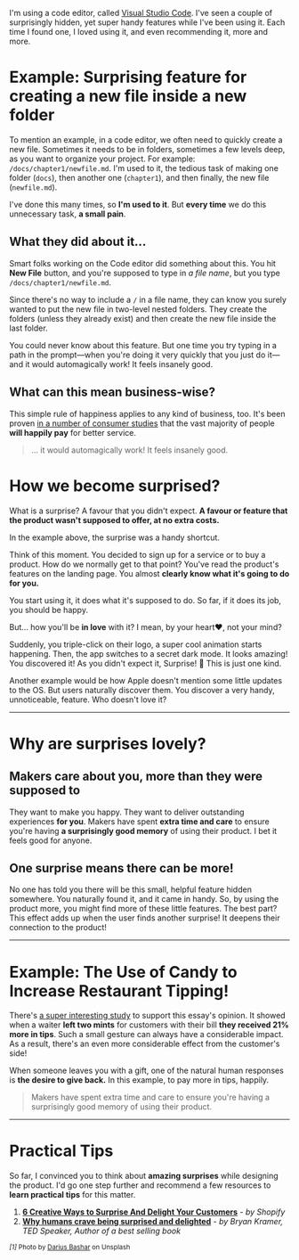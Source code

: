 I'm using a code editor, called [Visual Studio Code](https://code.visualstudio.com/). I've seen a couple of surprisingly hidden, yet super handy features while I've been using it. Each time I found one, I loved using it, and even recommending it, more and more.

# Example: Surprising feature for creating a new file inside a new folder

To mention an example, in a code editor, we often need to quickly create a new file. Sometimes it needs to be in folders, sometimes a few levels deep, as you want to organize your project. For example: `/docs/chapter1/newfile.md`. I'm used to it, the tedious task of making one folder (`docs`), then another one (`chapter1`), and then finally, the new file (`newfile.md`).

I've done this many times, so **I'm used to it**. But **every time** we do this unnecessary task, **a small pain**.

## What they did about it...

Smart folks working on the Code editor did something about this. You hit **New File** button, and you're supposed to type in _a file name_, but you type `/docs/chapter1/newfile.md`.

Since there's no way to include a `/` in a file name, they can know you surely wanted to put the new file in two-level nested folders. They create the folders (unless they already exist) and then create the new file inside the last folder.

You could never know about this feature. But one time you try typing in a path in the prompt—when you're doing it very quickly that you just do it—and it would automagically work! It feels insanely good.

## What can this mean business-wise?

This simple rule of happiness applies to any kind of business, too. It's been proven [in a number of consumer studies](http://about.americanexpress.com/news/pr/2011/csbar.aspx) that the vast majority of people **will happily pay** for better service.

> ... it would automagically work! It feels insanely good.

# How we become surprised?

What is a surprise? A favour that you didn't expect. **A favour or feature that the product wasn't supposed to offer, at no extra costs.**

In the example above, the surprise was a handy shortcut.

Think of this moment. You decided to sign up for a service or to buy a product. How do we normally get to that point? You've read the product's features on the landing page. You almost **clearly know what it's going to do for you.**

You start using it, it does what it's supposed to do. So far, if it does its job, you should be happy.

But... how you'll be **in love** with it? I mean, by your heart❤️, not your mind?

Suddenly, you triple-click on their logo, a super cool animation starts happening. Then, the app switches to a secret dark mode. It looks amazing! You discovered it! As you didn't expect it, Surprise! 🎉 This is just one kind.

Another example would be how Apple doesn't mention some little updates to the OS. But users naturally discover them. You discover a very handy, unnoticeable, feature. Who doesn't love it?

---

# Why are surprises lovely?

## Makers care about you, more than they were supposed to

They want to make you happy. They want to deliver outstanding experiences **for you**. Makers have spent **extra time and care** to ensure you're having **a surprisingly good memory** of using their product. I bet it feels good for anyone.

## One surprise means there can be more!

No one has told you there will be this small, helpful feature hidden somewhere. You naturally found it, and it came in handy. So, by using the product more, you might find more of these little features. The best part? This effect adds up when the user finds another surprise! It deepens their connection to the product!

---

# Example: The Use of Candy to Increase Restaurant Tipping!

There's [a super interesting study](http://onlinelibrary.wiley.com/doi/10.1111/j.1559-1816.2002.tb00216.x/abstract) to support this essay's opinion. It showed when a waiter **left two mints** for customers with their bill **they received 21% more in tips**. Such a small gesture can always have a considerable impact. As a result, there's an even more considerable effect from the customer's side!

<WideImage
	src="/static/posts/products-that-surprise-win-hearts/surprised-kid-candy.jpg"
	alt="Surprised kid when got a candy"
/>

When someone leaves you with a gift, one of the natural human responses is **the desire to give back.** In this example, to pay more in tips, happily.

> Makers have spent extra time and care to ensure you're having a surprisingly good memory of using their product.

---

# Practical Tips

So far, I convinced you to think about **amazing surprises** while designing the product. I'd go one step further and recommend a few resources to **learn practical tips** for this matter.

1. [**6 Creative Ways to Surprise And Delight Your Customers**](https://www.shopify.com/blog/9696870-6-creative-ways-to-surprise-and-delight-your-customers) _- by Shopify_
2. [**Why humans crave being surprised and delighted**](http://www.bryankramer.com/why-humans-crave-being-surprised-and-delighted/) _- by Bryan Kramer, TED Speaker, Author of a best selling book_

<small>

_[1]_ Photo by [Darius Bashar](https://unsplash.com/@dariusbashar?utm_medium=referral&utm_campaign=photographer-credit&utm_content=creditBadge) on Unsplash

</small>
